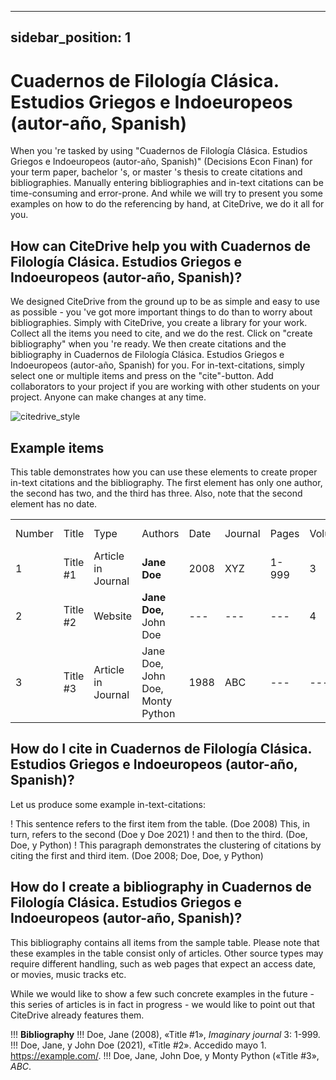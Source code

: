 
---
sidebar_position: 1
---

# Cuadernos de Filología Clásica. Estudios Griegos e Indoeuropeos (autor-año, Spanish)

When you 're tasked by using "Cuadernos de Filología Clásica. Estudios Griegos e Indoeuropeos (autor-año, Spanish)" (Decisions Econ Finan) for your term paper, bachelor 's, or master 's thesis to create citations and bibliographies.
Manually entering bibliographies and in-text citations can be time-consuming and error-prone. And while we will try to present you some examples on how to do the referencing by hand, at CiteDrive, we do it all for you.

<!---
## About  Cuadernos de Filología Clásica. Estudios Griegos e Indoeuropeos (autor-año, Spanish)

* Title: Cuadernos de Filología Clásica. Estudios Griegos e Indoeuropeos (autor-año, Spanish)
* Short Title (Id): Decisions Econ Finan)
* Authors: Cuadernos de Filología Clásica. Estudios Griegos e Indoeuropeos (autor-año, Spanish)
* Download: Cuadernos de Filología Clásica. Estudios Griegos e Indoeuropeos (autor-año, Spanish)
 --->

## How can CiteDrive help you with Cuadernos de Filología Clásica. Estudios Griegos e Indoeuropeos (autor-año, Spanish)?

We designed CiteDrive from the ground up to be as simple and easy to use as possible - you 've got more important things to do than to worry about bibliographies. Simply with CiteDrive, you create a library for your work. Collect all the items you need to cite, and we do the rest. Click on "create bibliography" when you 're ready. We then create citations and the bibliography in Cuadernos de Filología Clásica. Estudios Griegos e Indoeuropeos (autor-año, Spanish) for you. For in-text-citations, simply select one or multiple items and press on the "cite"-button. Add collaborators to your project if you are working with other students on your project. Anyone can make changes at any time.


![citedrive_style](images/cuadernos-de-filologia-clasica-estudios-griegos-e-indoeuropeos-autorano-spanish.svg "Choose Cuadernos de Filología Clásica. Estudios Griegos e Indoeuropeos (autor-año, Spanish) in the CiteDrive App")


## Example items

This table demonstrates how you can use these elements to create proper in-text citations and the bibliography. The first element has only one author, the second has two, and the third has three. Also, note that the second element has no date.


<table>
  <tr>
   <td>Number
   </td>
   <td>Title
   </td>
   <td>Type
   </td>
   <td>Authors
   </td>
   <td>Date
   </td>
   <td>Journal
   </td>
   <td>Pages
   </td>
   <td>Volume
   </td>
   <td>Issue
   </td>
   <td>Access Date
   </td>
  </tr>
  <tr>
   <td>1
   </td>
   <td>Title #1
   </td>
   <td>Article in Journal
   </td>
   <td><strong>Jane Doe</strong>
   </td>
   <td>2008
   </td>
   <td>XYZ
   </td>
   <td>1-999
   </td>
   <td>3
   </td>
   <td>2
   </td>
   <td>--
   </td>
  </tr>
  <tr>
   <td>
2
   </td>
   <td>Title #2
   </td>
   <td>Website
   </td>
   <td><strong>Jane Doe, </strong>John Doe
   </td>
   <td>---
   </td>
   <td>---
   </td>
   <td>---
   </td>
   <td>4
   </td>
   <td>---
   </td>
   <td>2020-05-01
   </td>
  </tr>
  <tr>
   <td>3
   </td>
   <td>Title #3
   </td>
   <td>Article in Journal
   </td>
   <td>Jane Doe, John Doe, Monty Python
   </td>
   <td>1988
   </td>
   <td>ABC
   </td>
   <td>---
   </td>
   <td>---
   </td>
   <td>16
   </td>
   <td>---
   </td>
  </tr>
</table>



## How do I cite in  Cuadernos de Filología Clásica. Estudios Griegos e Indoeuropeos (autor-año, Spanish)?

Let us produce some example in-text-citations:

! This sentence refers to the first item from the table. (Doe 2008) This, in turn, refers to the second (Doe y Doe 2021)
! and then to the third.  (Doe, Doe, y Python)
! This paragraph demonstrates the clustering of citations by citing the first and third item. (Doe 2008; Doe, Doe, y Python)



## How do I create a bibliography in Cuadernos de Filología Clásica. Estudios Griegos e Indoeuropeos (autor-año, Spanish)?

This bibliography contains all items from the sample table. Please note that these examples in the table consist only of articles. Other source types may require different handling, such as web pages that expect an access date, or movies, music tracks etc.

While we would like to show a few such concrete examples in the future - this series of articles is in fact in progress - we would like to point out that CiteDrive already features them.


!!! **Bibliography**
!!! Doe, Jane (2008), «Title #1», <i>Imaginary journal</i> 3: 1-999.
!!! Doe, Jane, y John  Doe (2021), «Title #2». Accedido mayo 1. https://example.com/.
!!! Doe, Jane, John Doe, y Monty Python («Title #3», <i>ABC</i>.


```
        